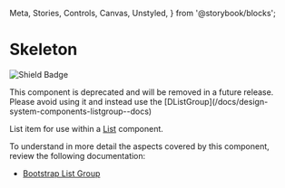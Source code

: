   Meta,
  Stories,
  Controls,
  Canvas,
  Unstyled,
} from '@storybook/blocks';


<Meta of={DListItem} />

# Skeleton

![Shield Badge](https://img.shields.io/badge/Abstraction%20Component-4848b7)

<Unstyled>
  <DAlert theme="danger">
    <span>This component is deprecated and will be removed in a future release.
    Please avoid using it and instead use the [DListGroup](/docs/design-system-components-listgroup--docs)</span>
  </DAlert>
</Unstyled>

List item for use within a [List](/docs/design-system-components-list--docs) component.

To understand in more detail the aspects covered by this component, review the following documentation:

+ [Bootstrap List Group](https://getbootstrap.com/docs/5.3/components/list-group/)

<Canvas of={DListItem.Default} />
<Controls of={DListItem.Default} />
<Stories />
